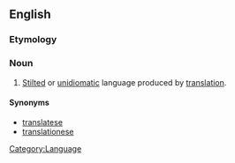 ==English==

===Etymology===
{{suffix|translator|ese}}

===Noun===
{{en-noun}}

# {{pejorative}} [[stilted|Stilted]] or [[unidiomatic]] language produced by [[translation]].

====Synonyms====
* [[translatese]]
* [[translationese]]

[[Category:Language]]